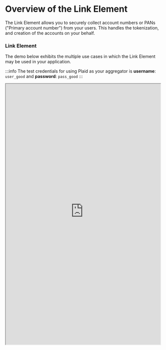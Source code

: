 # Overview of the Link Element

The Link Element allows you to securely collect account numbers or PANs ("Primary account number") from your users. This handles the tokenization, and creation of the accounts on your behalf.

### Link Element
The demo below exhibits the multiple use cases in which the Link Element may be used in your application.

:::info
The test credentials for using Plaid as your aggregator is **username**: `user_good` and **password**: `pass_good`
:::

<iframe
  width="100%"
  height="850"
  style={{ marginTop: 30 }}
  src="https://elements.dev.methodfi.com/?demo=link" />


### Link Element Flow Overview
The Link Element flow begins once your user is required to connect their `ach` or `liability` accounts.


#### 1. Create Element Token
Your backend server will make a request to `/elements/token` to generate a `element_token` for an `entity`. This `element_token` will be used to initalize the Link Element in your app.

➡️ [Implementation Guide - Create Element Token](/docs/api/elements/link/implementation/create-token)

#### 2. Launch Link Element
Using the `element_token` to launch the Link Element for your user. Once the user successfully connects their financial account, the Link Element will return a temporary `public_account_token` to exchange and create a `account`.

➡️ [Implementation Guide - Launch Link Element](/docs/api/elements/link/implementation/launch-link)

#### 3. Exchange Public Account
Your app will send the `public_account_token` to your backend server. Your backend server will then make a request to `/elements/accounts/exchange` to create the new account your user just linked.

➡️ [Implementation Guide - Exchange Public Account](/docs/api/elements/link/implementation/exchange-public-accounts)


#### 4. Store your new account_id
The flow is now complete! You can now initiate payments to the newly created `account`.
